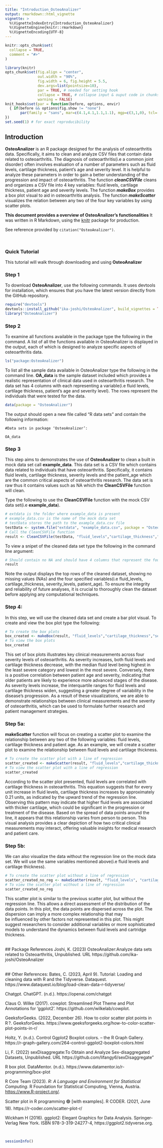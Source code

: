```yaml
---
title: "Introduction_OsteoAnalizer"
output: rmarkdown::html_vignette
vignette: >
  %\VignetteIndexEntry{Introduction_OsteoAnalizer}
  %\VignetteEngine{knitr::rmarkdown}
  %\VignetteEncoding{UTF-8}
---
```


```r
knitr::opts_chunk$set(
  collapse = TRUE,
  comment = "#>"
)
```

```r
library(knitr)
opts_chunk$set(fig.align = "center", 
               out.width = "90%",
               fig.width = 6, fig.height = 5.5,
               dev.args=list(pointsize=10),
               par = TRUE, # needed for setting hook 
               collapse = TRUE, # collapse input & ouput code in chunks
               warning = FALSE)
knit_hooks$set(par = function(before, options, envir)
  { if(before && options$fig.show != "none") 
       par(family = "sans", mar=c(4.1,4.1,1.1,1.1), mgp=c(3,1,0), tcl=-0.5)
})
set.seed(1) # for exact reproducibility
```

## Introduction
**OsteoAnalizer** is an R package designed for the analysis of osteoarthritis data. Specifically, it aims to clean and analyze CSV files that contain data related to osteoarthritis. The diagnosis of osteoarthritis(i.e a common joint disorder) often involves evaluation of a number of parameters such as fluid levels, cartilage thickness, patient's age and severity level. It is helpful to analyze these parameters in order to gain a better understanding of the progression and impact of osteoarthritis. The function __*cleanCSVFile*__ cleans and organizes a CSV file into 4 key variables: fluid levels, cartilage thickness, patient age and severity levels. The function __*makeBox*__ provides a box plot visual to aid in osteoarthritis analysis. The function __*makeScatter*__ visualizes the relation between any two of the four key variables by using scatter plots. 

**This document provides a overview of OsteoAnalizer's functionalities**
It was written in R Markdown, using the [knitr](https://cran.r-project.org/package=knitr) package for production. 

See reference provided by `citation("OsteoAnalizer")`. 

<br>


### Quick Tutorial
This tutorial will walk through downloading and using **OsteoAnalizer**

### Step 1
To download **OsteoAnalizer**, use the following commands. It uses devtools for installation, which ensures that you have the latest version directly from the GitHub repository.
```r
require("devtools")
devtools::install_github("ika-joshi/OsteoAnalizer", build_vignettes = TRUE)
library("OsteoAnalizer")
```

### Step 2
To examine all functions available in the package type the following in the command. A list of all the functions available in OsteoAnalizer is displayed in the output, each of which is designed to analyze specific aspects of osteoarthritis data.
```r
ls("package:OsteoAnalizer")
```

To list all the sample data available in OsteoAnalizer type the following in the command line. **OA_data** is the sample dataset included which provides a realistic representation of clinical data used in osteoarthritis research. The data set has 4 columns with each representing a variable(i.e fluid levels, cartilage thickness, patient's age and severity level). The rows represent the individuals that were tested for the data. 
```r
data(package = "OsteoAnalizer")
```
The output should open a new file called "R data sets" and contain the following information:
```
#Data sets in package ‘OsteoAnalizer’:

OA_data                             
```

### Step 3
This step aims to demonstrates the use of **OsteoAnalizer** to clean a built in mock
data set call **example_data**. This data set is a CSV file which contains data related to
individuals that have osteoarthritis. Specifically, it contains fluid levels,
cartilage thickness, severity levels and the patient_age which are the common 
critical aspects of osteoarthritis research. The data set is raw thus it
contains values such as NA which the **CleanCSVFile** function will clean. 

Type the following to use the **CleanCSVFile** function with the mock CSV data 
set(i.e **example_data**). 
```r
# extdata is the folder where example_data is present 
# example_data.csv is the name of the mock data set
# testData stores the path to the example_data.csv file
testData <- system.file("extdata", "example_data.csv", package = "OsteoAnalizer")
# Call the CleanCSVFile function
result <- CleanCSVFile(testData, "fluid_levels","cartilage_thickness","severity_levels","patient_age")
```

To view a snipet of the cleaned data set type the following in the command line argument:
```r
# Should contain no NA and should have 4 columns that represent the four variables
result        
```
Note the output displays the top rows of the cleaned dataset, showing no missing
values (NAs) and the four specified variables(i.e fluid_levels, 
cartilage_thickness, severity_levels, patient_age). To ensure the integrity and 
reliability of future analyses, it is crucial to thoroughly clean the dataset 
before applying any computational techniques.


### Step 4:
In this step, we will use the cleaned data set and create a bar plot visual. 
To create and view the box plot type the following:
```r
# To create the box plots
box_created <- makeBox(result, "fluid_levels","cartilage_thickness","severity_levels","patient_age")
# To view the box plots
box_created
```
This set of box plots illustrates key clinical measurements across four severity 
levels of osteoarthritis. As severity increases, both fluid levels and cartilage
thickness decrease, with the median fluid level being highest in the least severe 
category and lowest in the most severe. Conversely, there is a positive correlation 
between patient age and severity, indicating that older patients are likely to 
experience more advanced stages of the disease. As severity levels increase, the 
interquartile ranges for fluid levels and cartilage thickness widen, suggesting a 
greater degree of variability in the disease's progression. As a result of these
visualizations, we are able to demonstrate relationships between clinical 
measurements and the severity of osteoarthritis, which can be used to formulate 
further research and patient management strategies.

### Step 5a: 
**makeScatter** function will focus on creating a scatter plot to examine the relationship 
between any two of the following variables: fluid levels, cartilage thickness and patient age. As an example, we will 
create a scatter plot to examine the relationship between fluid levels and 
cartilage thickness. 
```r
# To create the scatter plot with a line of regression
scatter_created <- makeScatter(result, "fluid_levels","cartilage_thickness")
# To view the scatter plot with a line of regression
scatter_created 
```
According to the scatter plot presented, fluid levels are correlated with 
cartilage thickness in osteoarthritis. This equation suggests that for every
unit increase in fluid levels, cartilage thickness increases by approximately 
0.21 units, as indicated by the upward trend of the regression line. Observing 
this pattern may indicate that higher fluid levels are associated with thicker 
cartilage, which could be significant in the progression or treatment of the 
disease. Based on the spread of data points around the line, it appears that 
this relationship varies from person to person. This visual analysis provides 
a clear depiction of how two critical clinical measurements may interact, 
offering valuable insights for medical research and patient care.


### Step 5b: 
We can also visualize the data without the regression line on the mock data set. 
We will use the same variables mentioned above(i.e fluid levels and cartilage
thickness). 
```r
# To create the scatter plot without a line of regression
scatter_created_no_reg <- makeScatter(result, "fluid_levels", "cartilage_thickness", FALSE)
# To view the scatter plot without a line of regression
scatter_created_no_reg
```
This scatter plot is similar to the previous scatter plot, but without the 
regression line. This allows a direct assessment of the distribution of the 
data points. In this plot, the data points are dispersed across the plot. The 
dispersion can imply a more complex relationship that may  
be influenced by other factors not represented in this plot. This might suggest 
researchers to consider additional variables or more sophisticated models to 
understand the dynamics between fluid levels and cartridge thickness.



<br>
## Package References
Joshi, K. (2023) OsteoAnalizer:Analyze data sets related to Osteoarthritis, Unpublished. URL https://github.com/ika-joshi/OsteoAnalizer

<br>
## Other References:
Bates, C. (2023, April 9). Tutorial: Loading and cleaning data with R and
the Tidyverse. Dataquest.
https://www.dataquest.io/blog/load-clean-data-r-tidyverse/

Chatgpt. ChatGPT. (n.d.). https://openai.com/chatgpt

Claus O. Wilke (2017). cowplot: Streamlined Plot Theme and Plot Annotations 
for 'ggplot2'. https://github.com/wilkelab/cowplot.

GeeksforGeeks. (2022, December 26). How to color scatter plot points in
R ?. GeeksforGeeks.
https://www.geeksforgeeks.org/how-to-color-scatter-plot-points-in-r/

Holtz, Y. (n.d.). Control Ggplot2 Boxplot colors. – the R Graph Gallery.
https://r-graph-gallery.com/264-control-ggplot2-boxplot-colors.html

Li, F. (2022) sexDisaggregate:To Obtain and Analyze Sex-disaggregated Datasets,
Unpublished. URL https://github.com/lifangy6/sexDisaggregate"

R box plot. DataMentor. (n.d.). https://www.datamentor.io/r-programming/box-plot

R Core Team (2023). _R: A Language and Environment for Statistical Computing_. 
R Foundation for Statistical Computing, Vienna, Austria. <https://www.R-project.org/>.

Scatter plot in R programming 🟢 [with examples].
R CODER. (2021, June 18). https://r-coder.com/scatter-plot-r/

Wickham H (2016). ggplot2: Elegant Graphics for Data Analysis. 
Springer-Verlag New York. ISBN 978-3-319-24277-4, https://ggplot2.tidyverse.org.

<br>
```r
sessionInfo()
```
